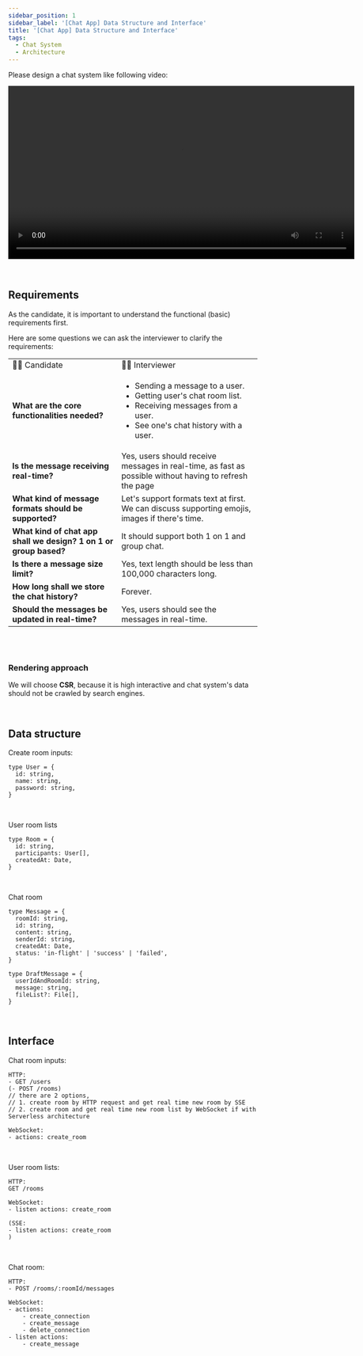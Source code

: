 ```yaml
---
sidebar_position: 1
sidebar_label: '[Chat App] Data Structure and Interface'
title: '[Chat App] Data Structure and Interface'
tags:
  - Chat System
  - Architecture
---
```



Please design a chat system like following video:

<video
    controls
    width="700px"
    src="https://github.com/user-attachments/assets/8316b8db-1616-4842-b5e2-182e083446c1"
    alt="Chat System Functional Requirements"
/>


&nbsp;

## Requirements

As the candidate, it is important to understand the functional (basic) requirements first.

Here are some questions we can ask the interviewer to clarify the requirements:

<table>
  <tr>
    <td>🧑‍🎓 Candidate</td>
    <td>🧑‍🏫 Interviewer</td>
  </tr>
  <tr>
    <td>
      <b>What are the core functionalities needed?</b>
    </td>
    <td>
      <ul>
        <li>Sending a message to a user.</li>
        <li>Getting user's chat room list.</li>
        <li>Receiving messages from a user.</li>
        <li>See one's chat history with a user.</li>
      </ul>
    </td>
  </tr>
  <tr>
    <td>
      <b>Is the message receiving real-time?</b>
    </td>
    <td>
      Yes, users should receive messages in real-time, as fast as possible without having to refresh the page
    </td>
  </tr>
  <tr>
    <td>
      <b>What kind of message formats should be supported?</b>
    </td>
    <td>
      Let's support formats text at first. We can discuss supporting emojis, images if there's time.
    </td>
  </tr>
  <tr>
    <td>
      <b>What kind of chat app shall we design? 1 on 1 or group based?</b>
    </td>
    <td>
      It should support both 1 on 1 and group chat.
    </td>
  </tr>
  <tr>
    <td>
      <b>Is there a message size limit?</b>
    </td>
    <td>
        Yes, text length should be less than 100,000 characters long.
    </td>
  </tr>
  <tr>
    <td>
      <b>How long shall we store the chat history?</b>
    </td>
    <td>
      Forever.
    </td>
  </tr>
  <tr>
    <td>
      <b>Should the messages be updated in real-time?</b>
    </td>
    <td>
      Yes, users should see the messages in real-time.
    </td>
  </tr>
</table>


<br />
<br />


### Rendering approach

We will choose <b>CSR</b>, because it is high interactive and chat system's data should not be crawled by search engines.

<br />


## Data structure

Create room inputs:

```tsx
type User = {
  id: string,
  name: string,
  password: string,
}
```

<br />

User room lists

```tsx
type Room = {
  id: string,
  participants: User[],
  createdAt: Date,
}
```

<br />

Chat room

```tsx
type Message = {
  roomId: string,
  id: string,
  content: string,
  senderId: string,
  createdAt: Date,
  status: 'in-flight' | 'success' | 'failed',
}

type DraftMessage = {
  userIdAndRoomId: string,
  message: string,
  fileList?: File[],
}
```


<br />

## Interface



Chat room inputs:

```tsx
HTTP: 
- GET /users
(- POST /rooms) 
// there are 2 options, 
// 1. create room by HTTP request and get real time new room by SSE
// 2. create room and get real time new room list by WebSocket if with Serverless architecture

WebSocket:
- actions: create_room
```

<br />

User room lists:

```tsx
HTTP:
GET /rooms

WebSocket:
- listen actions: create_room

(SSE:
- listen actions: create_room
)
```

<br />

Chat room:

```tsx
HTTP:
- POST /rooms/:roomId/messages

WebSocket:
- actions:
    - create_connection
    - create_message
    - delete_connection
- listen actions:
    - create_message
```


